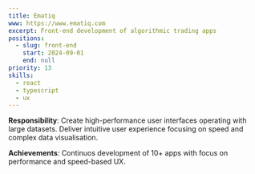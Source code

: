 ```yaml
---
title: Ematiq
www: https://www.ematiq.com
excerpt: Front-end development of algorithmic trading apps
positions:
  - slug: front-end
    start: 2024-09-01
    end: null
priority: 13
skills:
  - react
  - typescript
  - ux
---
```


**Responsibility**: Create high-performance user interfaces operating with large datasets. Deliver intuitive user experience focusing on speed and complex data visualisation.

**Achievements**: Continuos development of 10+ apps with focus on performance and speed-based UX.

